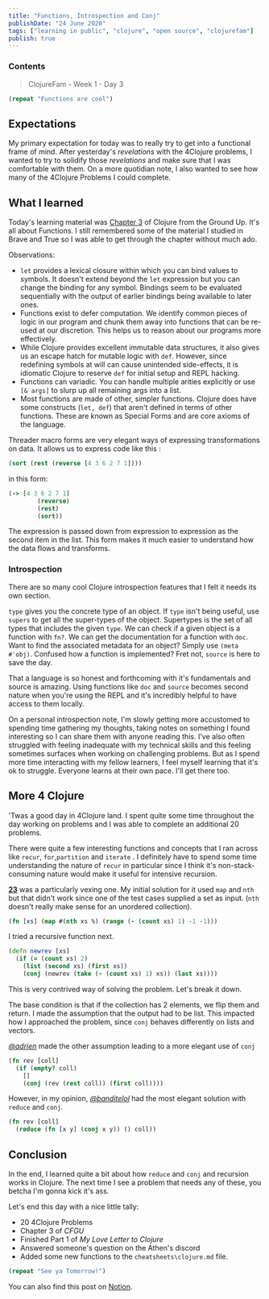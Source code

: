 ```yaml
---
title: "Functions, Introspection and Conj"
publishDate: "24 June 2020"
tags: ["learning in public", "clojure", "open source", "clojurefam"]
publish: true
---
```


### Contents

> ClojureFam - Week 1 - Day 3

```clojure
(repeat "Functions are cool")
```

## Expectations

My primary expectation for today was to really try to get into a functional frame of mind. After yesterday's _revelations_ with the 4Clojure problems, I wanted to try to solidify those _revelations_ and make sure that I was comfortable with them. On a more quotidian note, I also wanted to see how many of the 4Clojure Problems I could complete.

## What I learned

Today's learning material was [Chapter 3](https://aphyr.com/posts/303-clojure-from-the-ground-up-functions) of Clojure from the Ground Up. It's all about Functions. I still remembered some of the material I studied in Brave and True so I was able to get through the chapter without much ado.

Observations:

- `let` provides a lexical closure within which you can bind values to symbols. It doesn't extend beyond the `let` expression but you can change the binding for any symbol. Bindings seem to be evaluated sequentially with the output of earlier bindings being available to later ones.
- Functions exist to defer computation. We identify common pieces of logic in our program and chunk them away into functions that can be re-used at our discretion. This helps us to reason about our programs more effectively.
- While Clojure provides excellent immutable data structures, it also gives us an escape hatch for mutable logic with `def`. However, since redefining symbols at will can cause unintended side-effects, it is idiomatic Clojure to reserve `def` for initial setup and REPL hacking.
- Functions can variadic. You can handle multiple arities explicitly or use `[& args]` to slurp up all remaining args into a list.
- Most functions are made of other, simpler functions. Clojure does have some constructs (`let, def`) that aren't defined in terms of other functions. These are known as Special Forms and are core axioms of the language.

Threader macro forms are very elegant ways of expressing transformations on data. It allows us to express code like this :

```clojure
(sort (rest (reverse [4 3 6 2 7 1])))
```

in this form:

```clojure
(-> [4 3 6 2 7 1]
		(reverse)
		(rest)
		(sort))
```

The expression is passed down from expression to expression as the second item in the list. This form makes it much easier to understand how the data flows and transforms.

### Introspection

There are so many cool Clojure introspection features that I felt it needs its own section.

`type` gives you the concrete type of an object. If `type` isn't being useful, use `supers` to get all the super-types of the object. Supertypes is the set of all types that includes the given `type`.
We can check if a given object is a function with `fn?`. We can get the documentation for a function with `doc`. Want to find the associated metadata for an object? Simply use `(meta #'obj)`. Confused how a function is implemented? Fret not, `source` is here to save the day.

That a language is so honest and forthcoming with it's fundamentals and source is amazing. Using functions like `doc` and `source` becomes second nature when you're using the REPL and it's incredibly helpful to have access to them locally.

On a personal introspection note, I'm slowly getting more accustomed to spending time gathering my thoughts, taking notes on something I found interesting so I can share them with anyone reading this. I've also often struggled with feeling inadequate with my technical skills and this feeling sometimes surfaces when working on challenging problems. But as I spend more time interacting with my fellow learners, I feel myself learning that it's ok to struggle. Everyone learns at their own pace. I'll get there too.

## More 4 Clojure

'Twas a good day in 4Clojure land. I spent quite some time throughout the day working on problems and I was able to complete an additional 20 problems.

There were quite a few interesting functions and concepts that I ran across like `recur`, `for`,`partition` and `iterate` . I definitely have to spend some time understanding the nature of `recur` in particular since I think it's non-stack-consuming nature would make it useful for intensive recursion.

[**23**](http://www.4clojure.com/problem/23) was a particularly vexing one. My initial solution for it used `map` and `nth` but that didn't work since one of the test cases supplied a set as input. (`nth` doesn't really make sense for an unordered collection).

```clojure
(fn [xs] (map #(nth xs %) (range (- (count xs) 1) -1 -1)))
```

I tried a recursive function next.

```clojure
(defn newrev [xs]
  (if (= (count xs) 2)
    (list (second xs) (first xs))
    (conj (newrev (take (- (count xs) 1) xs)) (last xs))))
```

This is very contrived way of solving the problem. Let's break it down.

The base condition is that if the collection has 2 elements, we flip them and return. I made the assumption that the output had to be list. This impacted how I approached the problem, since `conj` behaves differently on lists and vectors.

_[@adrien](https://twitter.com/adrien)_ made the other assumption leading to a more elegant use of `conj`

```clojure
(fn rev [coll]
  (if (empty? coll)
    []
    (conj (rev (rest coll)) (first coll))))
```

However, in my opinion, _[@banditelol](https://twitter.com/banditelol)_ had the most elegant solution with `reduce` and `conj`.

```clojure
(fn rev [coll]
  (reduce (fn [x y] (conj x y)) () coll))
```

## Conclusion

In the end, I learned quite a bit about how `reduce` and `conj` and recursion works in Clojure. The next time I see a problem that needs any of these, you betcha I'm gonna kick it's ass.

Let's end this day with a nice little tally:

- 20 4Clojure Problems
- Chapter 3 of _CFGU_
- Finished Part 1 of _My Love Letter to Clojure_
- Answered someone's question on the Athen's discord
- Added some new functions to the `cheatsheets\clojure.md` file.

```clojure
(repeat "See ya Tomorrow!")
```

You can also find this post on [Notion](https://www.notion.so/itsrainingmani/Clojure-Fam-Week-1-Day-3-ae2a395fd63249278ab7364763e14c49).
